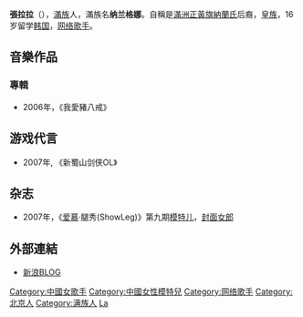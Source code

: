 {{BLP unsourced|time=2021-05-14T23:56:03+00:00}}
{{藝人
| 姓名 = 張拉拉
| 類型 = 女歌手
| 圖片 = 
| 圖片尺寸 = 
| 圖片簡介 = 
| 原名 = 纳兰格娜
| 綽號 = 網絡第一[[超女|超女]]
| 國籍 = {{PRC}}
| 民族 = [[滿族|滿族]]
| 籍貫 = [[北京市|北京市]]
| 出生日期 = {{birth_date_and _age|1987|5|26}}
| 出生地點 = {{CHN-1949}}[[北京市|北京市]]
| 逝世日期 =  
| 逝世地點 = 
| 職業 = 网絡歌手
| 語言 = [[國語|國語]]、[[韓文|韓文]]、[[滿語|滿語]]
| 教育程度 = 
| 宗教信仰 = [[佛教|佛教]]
| 音樂類型 = [[國語流行音樂|國語流行音樂]]
| 出身地 = {{CHN-1949}}[[北京市|北京市]]
| 活躍年代 = 2006年至今
| 網站 = 
}}

'''張拉拉'''（{{bd|1987年|5月26日|catIdx=Zhang張}}），[[滿族|滿族]]人，滿族名'''纳兰格娜'''。自稱是[[滿洲|滿洲]][[正黃旗|正黃旗]][[納蘭氏|納蘭氏]]后裔，[[皇族|皇族]]，16岁留学[[韩国|韩国]]，[[网络|网络]][[歌手|歌手]]。

== 音樂作品 ==
=== 專輯 ===
*2006年，《我愛豬八戒》

== 游戏代言 ==
*2007年, 《新蜀山剑侠OL》

== 杂志 ==
*2007年，《[[爱慕|爱慕]]·腿秀(ShowLeg)》第九期[[模特儿|模特儿]]，[[封面女郎|封面女郎]]

== 外部連結 ==
* [http://blog.sina.com.cn/zhanglala 新浪BLOG] {{Wayback|url=http://blog.sina.com.cn/zhanglala |date=20200807051156 }}

{{China-enter-bio-stub}}
{{DEFAULTSORT:Zhang張}}
[[Category:中國女歌手|Category:中國女歌手]]
[[Category:中國女性模特兒|Category:中國女性模特兒]]
[[Category:网络歌手|Category:网络歌手]]
[[Category:北京人|Category:北京人]]
[[Category:满族人|Category:满族人]]
[[Category:张姓|La]]